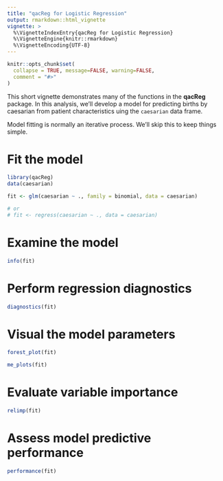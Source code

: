```yaml
---
title: "qacReg for Logistic Regression"
output: rmarkdown::html_vignette
vignette: >
  %\VignetteIndexEntry{qacReg for Logistic Regression}
  %\VignetteEngine{knitr::rmarkdown}
  %\VignetteEncoding{UTF-8}
---
```


```r
knitr::opts_chunk$set(
  collapse = TRUE, message=FALSE, warning=FALSE,
  comment = "#>"
)
```

This short vignette demonstrates many of the functions in the **qacReg** package. In this analysis, we'll develop a model for predicting births by caesarian from patient characteristics uing the `caesarian` data frame.

Model fitting is normally an iterative process. We'll skip this to keep things simple.

# Fit the model
```r
library(qacReg)
data(caesarian)

fit <- glm(caesarian ~ ., family = binomial, data = caesarian)

# or
# fit <- regress(caesarian ~ ., data = caesarian)
```

# Examine the model

```r
info(fit)
```


# Perform regression diagnostics

```r
diagnostics(fit)
```


# Visual the model parameters

```r
forest_plot(fit)
```

```r
me_plots(fit)
```


# Evaluate variable importance

```r
relimp(fit)
```


# Assess model predictive performance

```r
performance(fit)
```


